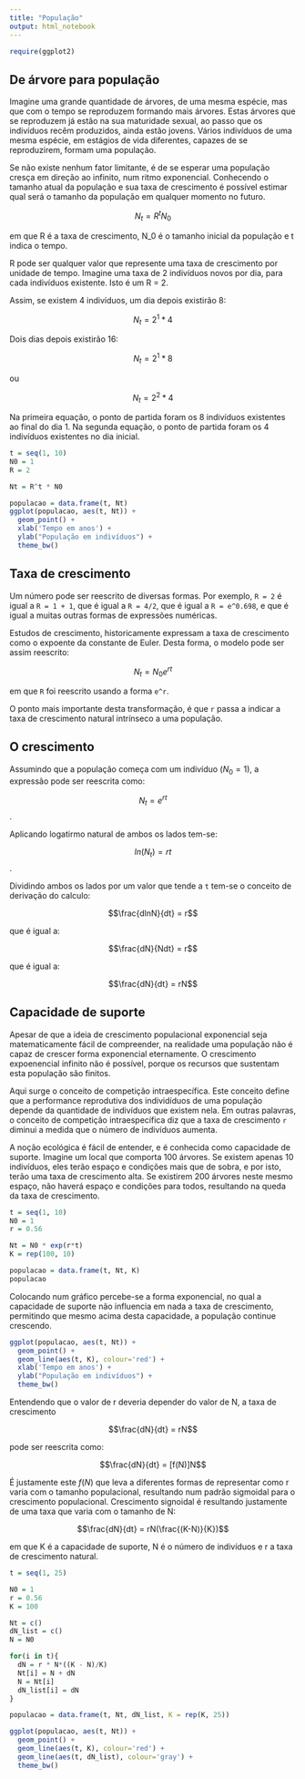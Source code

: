 ```yaml
---
title: "População"
output: html_notebook
---
```


```r
require(ggplot2)
```


## De árvore para população

Imagine uma grande quantidade de árvores, de uma mesma espécie, mas que com o tempo se reproduzem formando mais árvores. Estas árvores que se reproduzem já estão na sua maturidade sexual, ao passo que os indivíduos recêm produzidos, ainda estão jovens. Vários indivíduos de uma mesma espécie, em estágios de vida diferentes, capazes de se reproduzirem, formam uma população.

Se não existe nenhum fator limitante, é de se esperar uma população cresça em direção ao infinito, num ritmo exponencial. Conhecendo o tamanho atual da população e sua taxa de crescimento é possível estimar qual será o tamanho da população em qualquer momento no futuro.

$$N_t = R^t N_0$$

em que R é a taxa de crescimento, N_0 é o tamanho inicial da população e t indica o tempo.

R pode ser qualquer valor que represente uma taxa de crescimento por unidade de tempo. Imagine uma taxa de 2 indivíduos novos por dia, para cada indivíduos existente. Isto é um R = 2.

Assim, se existem 4 indivíduos, um dia depois existirão 8:

$$N_t = 2^1 * 4$$

Dois dias depois existirão 16:

$$N_t = 2^1 * 8$$

ou

$$N_t = 2^2 * 4$$

Na primeira equação, o ponto de partida foram os 8 indivíduos existentes ao final do dia 1. Na segunda equação, o ponto de partida foram os 4 indivíduos existentes no dia inicial.

```r
t = seq(1, 10)
N0 = 1
R = 2

Nt = R^t * N0

populacao = data.frame(t, Nt)
ggplot(populacao, aes(t, Nt)) + 
  geom_point() + 
  xlab('Tempo em anos') + 
  ylab("População em indivíduos") + 
  theme_bw()

```


## Taxa de crescimento

Um número pode ser reescrito de diversas formas. Por exemplo, `R = 2` é igual a `R = 1 + 1`, que é igual a `R = 4/2`, que é igual a `R = e^0.698`, e que é igual a muitas outras formas de expressões numéricas.

Estudos de crescimento, historicamente expressam a taxa de crescimento como o expoente da constante de Euler. Desta forma, o modelo pode ser assim reescrito:

$$N_t = N_0 e^{rt}$$

em que `R` foi reescrito usando a forma `e^r`.

O ponto mais importante desta transformação, é que `r` passa a indicar a taxa de crescimento natural intrínseco a uma população.

## O crescimento

Assumindo que a população começa com um indivíduo ($N_0 = 1$), a expressão pode ser reescrita como:

$$N_t = e^{rt}$$.

Aplicando logatirmo natural de ambos os lados tem-se:

$$ln(N_t) = rt$$.

Dividindo ambos os lados por um valor que tende a `t` tem-se o conceito de derivação do calculo:

$$\frac{dlnN}{dt} = r$$

que é igual a:

$$\frac{dN}{Ndt} = r$$

que é igual a:

$$\frac{dN}{dt} = rN$$

## Capacidade de suporte

Apesar de que a ideia de crescimento populacional exponencial seja matematicamente fácil de compreender, na realidade uma população não é capaz de crescer forma exponencial eternamente. O crescimento expoenencial infinito não é possível, porque os recursos que sustentam esta população são finitos.

Aqui surge o conceito de competição intraespecífica. Este conceito define que a performance reprodutiva dos individíduos de uma população depende da quantidade de indivíduos que existem nela. Em outras palavras, o conceito de competição intraespecífica diz que a taxa de crescimento `r` diminui a medida que o número de indivíduos aumenta.

A noção ecológica é fácil de entender, e é conhecida como capacidade de suporte. Imagine um local que comporta 100 árvores. Se existem apenas 10 indivíduos, eles terão espaço e condições mais que de sobra, e por isto, terão uma taxa de crescimento alta. Se existirem 200 árvores neste mesmo espaço, não haverá espaço e condições para todos, resultando na queda da taxa de crescimento. 


```r

t = seq(1, 10)
N0 = 1
r = 0.56

Nt = N0 * exp(r*t)
K = rep(100, 10)

populacao = data.frame(t, Nt, K)
populacao
```
Colocando num gráfico percebe-se a forma exponencial, no qual a capacidade de suporte não influencia em nada a taxa de crescimento, permitindo que mesmo acima desta capacidade, a população continue crescendo.

```r
ggplot(populacao, aes(t, Nt)) + 
  geom_point() +
  geom_line(aes(t, K), colour='red') +
  xlab('Tempo em anos') + 
  ylab("População em indivíduos") + 
  theme_bw()
```


Entendendo que o valor de r deveria depender do valor de N, a taxa de crescimento

$$\frac{dN}{dt} = rN$$

pode ser reescrita como:

$$\frac{dN}{dt} = [f(N)]N$$

É justamente este $f(N)$ que leva a diferentes formas de representar como r varia com o tamanho populacional, resultando num padrão sigmoidal para o crescimento populacional. Crescimento signoidal é resultando justamente de uma taxa que varia com o tamanho de N:


$$\frac{dN}{dt} = rN(\frac{(K-N)}{K})$$

em que K é a capacidade de suporte, N é o número de indivíduos e r a taxa de crescimento natural.


```r

t = seq(1, 25)

N0 = 1
r = 0.56
K = 100

Nt = c()
dN_list = c()
N = N0

for(i in t){
  dN = r * N*((K - N)/K)
  Nt[i] = N + dN
  N = Nt[i]
  dN_list[i] = dN
}

populacao = data.frame(t, Nt, dN_list, K = rep(K, 25))

ggplot(populacao, aes(t, Nt)) + 
  geom_point() +
  geom_line(aes(t, K), colour='red') +
  geom_line(aes(t, dN_list), colour='gray') + 
  theme_bw()

```



